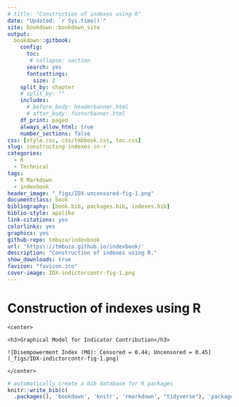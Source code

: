 ```yaml
---
# title: "Construction of indexes using R"
date: "Updated: `r Sys.time()`"
site: bookdown::bookdown_site
output: 
  bookdown::gitbook:
    config: 
      toc:
       # collapse: section
      search: yes
      fontsettings:
        size: 2
    split_by: chapter
    # split_by: ""
    includes:
      # before_body: headerbanner.html
      # after_body: footerbanner.html
    df_print: paged
    always_allow_html: true
    number_sections: false
css: [style.css, css/tmbbook.css, toc.css]
slug: constructing-indexes-in-r
categories:
  - R
  - Technical
tags:
  - R Markdown
  - indexbook
header_image: "_figs/IDX-uncensored-fig-1.png"
documentclass: book
bibliography: [book.bib, packages.bib, indexes.bib]
biblio-style: apalike
link-citations: yes
colorlinks: yes
graphics: yes
github-repo: tmbuza/indexbook
url: 'https\://tmbuza.github.io/indexbook/'
description: "Construction of indexes using R."
show_downloads: true
favicon: "favicon.ico"
cover-image: IDX-indictorcontr-fig-1.png
---
```


# Construction of indexes using R {-#title}

```block
<center>

<h3>Graphical Model for Indicator Contribution</h3> 

![Disempowerment Index (M0): Censored = 0.44; Uncensored = 0.45](_figs/IDX-indictorcontr-fig-1.png)

</center>
```



<!-- ```{block, type="tmbinfo", echo=TRUE} -->

<!-- 1. Method 1 focuses on the percentage of empowered women and adequacies among the disempowered.  -->
<!-- 2. Method 2 focuses on the percentage of disempowered women and the percentage of domains in which they lack adequate achievements.  -->

<!-- > Method 2 is commonly used as it is consistent with the M0 measurement (Alkire and Foster 2011). -->

<!-- * The disempowerment cut-off (k=20% ) is the percentage of weighted inadequacies a woman must have to be considered disempowered.  -->
<!-- * If ciw <= k the score is replaced by 0. -->
<!-- * Any existing inadequacies are not considered in the “Disempowered headcounts. -->
<!-- * Now the matrix has new column `ciwk` that contains censored inadequacy score. -->
<!-- ``` -->

```r
# automatically create a bib database for R packages
knitr::write_bib(c(
  .packages(), 'bookdown', 'knitr', 'rmarkdown', "tidyverse"), 'packages.bib')
```


